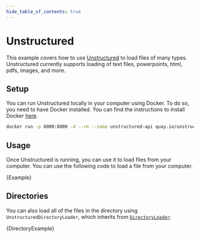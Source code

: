```yaml
---
hide_table_of_contents: true
---
```


# Unstructured

This example covers how to use [Unstructured](../../../../../ecosystem/unstructured) to load files of many types. Unstructured currently supports loading of text files, powerpoints, html, pdfs, images, and more.

## Setup

You can run Unstructured locally in your computer using Docker. To do so, you need to have Docker installed. You can find the instructions to install Docker [here](https://docs.docker.com/get-docker/).

```bash
docker run -p 8000:8000 -d --rm --name unstructured-api quay.io/unstructured-io/unstructured-api:latest --port 8000 --host 0.0.0.0
```

## Usage

Once Unstructured is running, you can use it to load files from your computer. You can use the following code to load a file from your computer.


<CodeBlock language="typescript">{Example}</CodeBlock>

## Directories

You can also load all of the files in the directory using `UnstructuredDirectoryLoader`, which inherits from [`DirectoryLoader`](./directory.md):


<CodeBlock language="typescript">{DirectoryExample}</CodeBlock>
